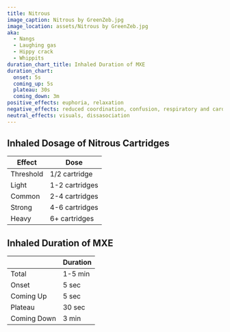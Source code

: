 ```yaml
---
title: Nitrous
image_caption: Nitrous by GreenZeb.jpg
image_location: assets/Nitrous by GreenZeb.jpg
aka:
  - Nangs
  - Laughing gas
  - Hippy crack
  - Whippits
duration_chart_title: Inhaled Duration of MXE
duration_chart:
  onset: 5s
  coming_up: 5s
  plateau: 30s
  coming_down: 3m
positive_effects: euphoria, relaxation
negative_effects: reduced coordination, confusion, respiratory and cardiovascular depression
neutral_effects: visuals, dissasociation
---
```


## Inhaled Dosage of Nitrous Cartridges
| Effect | Dose |
| --- | --- |
| Threshold | 1/2 cartridge |
| Light | 1-2 cartridges |
| Common | 2-4 cartridges |
| Strong | 4-6 cartridges |
| Heavy | 6+ cartridges |

## Inhaled Duration of MXE
|  | Duration |
| --- | --- |
| Total | 1-5 min |
| Onset | 5 sec |
| Coming Up | 5 sec |
| Plateau | 30 sec |
| Coming Down | 3 min |





